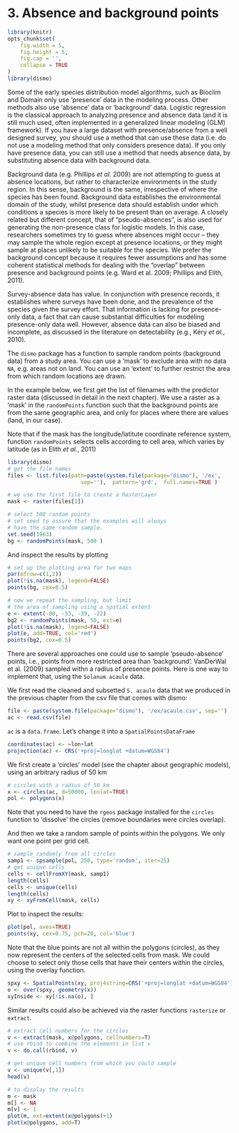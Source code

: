# 3. Absence and background points

```r
library(knitr)
opts_chunk$set(
	fig.width = 5,
	fig.height = 5,
	fig.cap = '',
	collapse = TRUE
)
library(dismo)
```


Some of the early species distribution model algorithms, such as Bioclim and Domain only use 'presence' data in the modeling process. Other methods also use 'absence' data or 'background' data. Logistic regression is the classical approach to analyzing presence and absence data (and it is still much used, often implemented in a generalized linear modeling (GLM) framework). If you have a large dataset with presence/absence from a well designed survey, you should use a method that can use these data (i.e. do not use a modeling method that only considers presence data). If you only have presence data, you can still use a method that needs absence data, by substituting absence data with background data. 

Background data (e.g. Phillips *et al.* 2009) are not attempting to guess at absence locations, but rather to characterize environments in the study region. In this sense, background is the same, irrespective of where the species has been found. Background data establishes the environmental domain of the study, whilst presence data should establish under which conditions a species is more likely to be present than on average. A closely related but different concept, that of "pseudo-absences", is also used for generating the non-presence class for logistic models. In this case, researchers sometimes try to guess where absences might occur – they may sample the whole region except at presence locations, or they might sample at places unlikely to be suitable for the species. We prefer the background concept because it requires fewer assumptions and has some coherent statistical methods for dealing with the "overlap" between presence and background points (e.g. Ward et al. 2009; Phillips and Elith, 2011). 

Survey-absence data has value. In conjunction with presence records, it establishes where surveys have been done, and the prevalence of the species given the survey effort. That information is lacking for presence-only data, a fact that can cause substantial difficulties for modeling presence-only data well.  However, absence data can also be biased and incomplete, as discussed in the literature on detectability (e.g., Kéry *et al.*, 2010).  

The `dismo` package has a function to sample random points (background data) from a study area. You can use a 'mask' to exclude area with no data `NA`, e.g. areas not on land. You can use an 'extent' to further restrict the area from which random locations are drawn.  

In the example below, we first get the list of filenames with the predictor raster data (discussed in detail in the next chapter). We use a raster as a 'mask' in the `randomPoints` function such that the background points are from the same geographic area, and only for places where there are values (land, in our case). 

Note that if the mask has the longitude/latitute coordinate reference system, function `randomPoints` selects cells according to cell area, which varies by latitude (as in Elith *et al.*, 2011)

```r
library(dismo)
# get the file names 
files <- list.files(path=paste(system.file(package="dismo"), '/ex', 
                       sep=''),  pattern='grd',  full.names=TRUE )

# we use the first file to create a RasterLayer
mask <- raster(files[1])

# select 500 random points
# set seed to assure that the examples will always
# have the same random sample.
set.seed(1963)
bg <- randomPoints(mask, 500 )
```

And inspect the results by plotting
```r
# set up the plotting area for two maps
par(mfrow=c(1,2))
plot(!is.na(mask), legend=FALSE)
points(bg, cex=0.5)

# now we repeat the sampling, but limit 
# the area of sampling using a spatial extent
e <- extent(-80, -53, -39, -22)
bg2 <- randomPoints(mask, 50, ext=e)
plot(!is.na(mask), legend=FALSE)
plot(e, add=TRUE, col='red')
points(bg2, cex=0.5)
```


There are several approaches one could use to sample 'pseudo-absence' points, i.e., points from more restricted area than 'background'. VanDerWal et al. (2009) sampled withn a radius of presence points. Here is one way to implement that, using the `Solanum acaule` data.

We first read the cleaned and subsetted `S. acaule` data that we produced in the previous chapter from the csv file that comes with dismo:
```r
file <- paste(system.file(package="dismo"), '/ex/acaule.csv', sep='')
ac <- read.csv(file)
```

`ac` is a `data.frame`. Let's change it into a `SpatialPointsDataFrame`

```r
coordinates(ac) <- ~lon+lat
projection(ac) <- CRS('+proj=longlat +datum=WGS84')
```

We first create a 'circles' model (see the chapter about geographic models), using an arbitrary radius of 50 km
```r
# circles with a radius of 50 km
x <- circles(ac, d=50000, lonlat=TRUE)
pol <- polygons(x)
```

Note that you need to have the `rgeos` package installed for the `circles` function to 'dissolve' the circles (remove boundaries were circles overlap). 

And then we take a random sample of points within the polygons. We only want one point per grid cell.

```r
# sample randomly from all circles
samp1 <- spsample(pol, 250, type='random', iter=25)
# get unique cells
cells <- cellFromXY(mask, samp1)
length(cells)
cells <- unique(cells)
length(cells)
xy <- xyFromCell(mask, cells)
```


Plot to inspect the results:

```r
plot(pol, axes=TRUE)
points(xy, cex=0.75, pch=20, col='blue')
```

Note that the blue points are not all within the polygons (circles), as they now represent the centers of the selected cells from mask. We could choose to select only those cells that have their centers within the circles, using the overlay function.

```r
spxy <- SpatialPoints(xy, proj4string=CRS('+proj=longlat +datum=WGS84'))
o <- over(spxy, geometry(x))
xyInside <- xy[!is.na(o), ]
```

Similar results could also be achieved via the raster functions `rasterize` or `extract`.

```r
# extract cell numbers for the circles
v <- extract(mask, x@polygons, cellnumbers=T)
# use rbind to combine the elements in list v
v <- do.call(rbind, v)

# get unique cell numbers from which you could sample
v <- unique(v[,1])
head(v)

# to display the results
m <- mask
m[] <- NA
m[v] <- 1
plot(m, ext=extent(x@polygons)+1)
plot(x@polygons, add=T)
```

